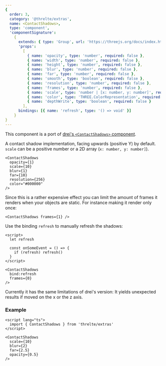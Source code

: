 ```yaml
---
{
  order: 3,
  category: '@threlte/extras',
  name: <ContactShadows>,
  type: 'component',
  'componentSignature':
    {
      extends: { type: 'Group', url: 'https://threejs.org/docs/index.html#api/en/objects/Group' },
      'props':
        [
          { name: 'opacity', type: 'number', required: false },
          { name: 'width', type: 'number', required: false },
          { name: 'height', type: 'number', required: false },
          { name: 'blur', type: 'number', required: false },
          { name: 'far', type: 'number', required: false },
          { name: 'smooth', type: 'boolean', required: false },
          { name: 'resolution', type: 'number', required: false },
          { name: 'frames', type: 'number', required: false },
          { name: 'scale', type: 'number | [x: number, y: number]', required: false },
          { name: 'color', type: 'THREE.ColorRepresentation', required: false },
          { name: 'depthWrite', type: 'boolean', required: false }
        ],
      bindings: [{ name: 'refresh', type: '() => void' }]
    }
}
---
```


This component is a port of [drei's `<ContactShadows>` component](https://github.com/pmndrs/drei#contactshadows).

A contact shadow implementation, facing upwards (positive Y) by default. `scale` can be a positive number or a 2D array (`x: number, y: number]`).

```svelte
<ContactShadows
  opacity={1}
  scale={10}
  blur={1}
  far={10}
  resolution={256}
  color="#000000"
/>
```

Since this is a rather expensive effect you can limit the amount of frames it renders when your objects are static. For instance making it render only once:

```svelte
<ContactShadows frames={1} />
```

Use the binding `refresh` to manually refresh the shadows:

```svelte
<script>
  let refresh

  const onSomeEvent = () => {
    if (refresh) refresh()
  }
</script>

<ContactShadows
  bind:refresh
  frames={0}
/>
```

Currently it has the same limitations of drei's version: It yields unexpected results if moved on the x or the z axis.

<Example path="extras/contact-shadows" />

### Example

```svelte
<script lang="ts">
  import { ContactShadows } from 'threlte/extras'
</script>

<ContactShadows
  scale={10}
  blur={2}
  far={2.5}
  opacity={0.5}
/>
```
